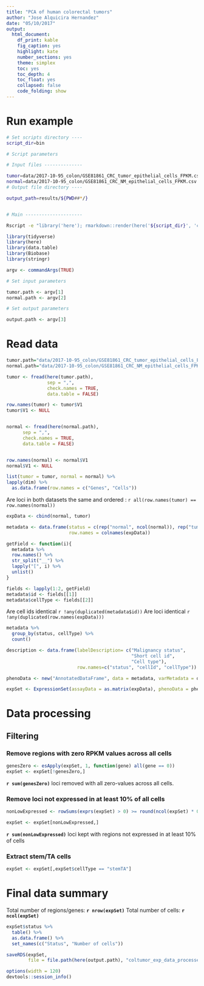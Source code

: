 ```yaml
---
title: "PCA of human colorectal tumors"
author: "Jose Alquicira Hernandez"
date: "05/10/2017"
output:
  html_document:
    df_print: kable
    fig_caption: yes
    highlight: kate
    number_sections: yes
    theme: simplex
    toc: yes
    toc_depth: 4
    toc_float: yes
    collapsed: false
    code_folding: show
---
```


# Run example

```bash
# Set scripts directory ----
script_dir=bin

# Script parameters

# Input files --------------

tumor=data/2017-10-95_colon/GSE81861_CRC_tumor_epithelial_cells_FPKM.csv
normal=data/2017-10-95_colon/GSE81861_CRC_NM_epithelial_cells_FPKM.csv
# Output file directory ----

output_path=results/${PWD##*/}


# Main ---------------------

Rscript -e "library('here'); rmarkdown::render(here('${script_dir}', 'coltumor_processing.Rmd'), output_file = paste0('normal', '-', 'tumor', '.html'), output_dir = here('${output_path}'))" ${tumor} ${normal} ${output_path}
```

```r
library(tidyverse)
library(here)
library(data.table)
library(Biobase)
library(stringr)
```

```r
argv <- commandArgs(TRUE)

# Set input parameters

tumor.path <- argv[1]
normal.path <- argv[2]

# Set output parameters

output.path <- argv[3]
```

# Read data


```r
tumor.path="data/2017-10-95_colon/GSE81861_CRC_tumor_epithelial_cells_FPKM.csv"
normal.path="data/2017-10-95_colon/GSE81861_CRC_NM_epithelial_cells_FPKM.csv"
```


```r
tumor <- fread(here(tumor.path),
               sep = ",",
               check.names = TRUE,
               data.table = FALSE)

row.names(tumor) <- tumor$V1
tumor$V1 <- NULL


normal <- fread(here(normal.path),
      sep = ",",
      check.names = TRUE,
      data.table = FALSE)


row.names(normal) <- normal$V1
normal$V1 <- NULL
```


```r
list(tumor = tumor, normal = normal) %>% 
lapply(dim) %>% 
  as.data.frame(row.names = c("Genes", "Cells"))
```


Are loci in both datasets the same and ordered : `r all(row.names(tumor) == row.names(normal))`


```r
expData <- cbind(normal, tumor)
```

```r
metadata <- data.frame(status = c(rep("normal", ncol(normal)), rep("tumor", ncol(tumor))), 
                       row.names = colnames(expData))
```

```r
getField <- function(i){
  metadata %>% 
  row.names() %>% 
  str_split("__") %>%
  lapply("[", i) %>% 
  unlist()
}

fields <- lapply(1:2, getField)
metadata$id <- fields[[1]]
metadata$cellType <- fields[[2]]
```


Are cell ids identical `r !any(duplicated(metadata$id))`
Are loci identical `r !any(duplicated(row.names(expData)))`


```r
metadata %>% 
  group_by(status, cellType) %>% 
  count()
```



```r
description <- data.frame(labelDescription= c("Malignancy status",
                                              "Short cell id",
                                              "Cell type"),
                          row.names=c("status", "cellId", "cellType"))

phenoData <- new("AnnotatedDataFrame", data = metadata, varMetadata = description)

expSet <- ExpressionSet(assayData = as.matrix(expData), phenoData = phenoData)
```


# Data processing

## Filtering

### Remove regions with zero RPKM values across all cells


```r
genesZero <- esApply(expSet, 1, function(gene) all(gene == 0))
expSet <- expSet[!genesZero,]
```


**`r sum(genesZero)`** loci removed with all zero-values across all cells.



### Remove loci not expressed in at least 10% of all cells


```r
nonLowExpressed <- rowSums(exprs(expSet) > 0) >= round(ncol(expSet) * 0.1)

expSet <- expSet[nonLowExpressed,]
```

**`r sum(nonLowExpressed)`** loci kept with regions not expressed in at least 10% of cells


### Extract stem/TA cells

```r
expSet <- expSet[,expSet$cellType == "stemTA"]
```


# Final data summary

Total number of regions/genes: **`r nrow(expSet)`**
Total number of cells: **`r ncol(expSet)`**

```r
expSet$status %>% 
  table() %>% 
  as.data.frame() %>% 
  set_names(c("Status", "Number of cells"))
```


```r
saveRDS(expSet, 
        file = file.path(here(output.path), "coltumor_exp_data_processed.RDS"))
```

```r
options(width = 120)
devtools::session_info()
```
